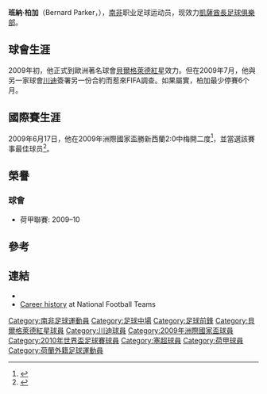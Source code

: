 {{noteta|G1=足球}}{{infobox Football biography 2
|     playername = 班納柏加
|          image = [[File:Bernard_Parker_FC_Twente.jpg|200px]]
|       fullname = Bernard Melvin Parker
|    dateofbirth = {{birth date and age|1986|03|16|df=y}}
|    cityofbirth = [[德蘭士瓦省|德蘭士瓦省]]{{le|博克斯堡|Boksburg}}
| countryofbirth = {{ZAF-1961}}
|         height = {{height|m=1.72}}
|       position = [[前鋒_(足球)|前鋒]]<br />[[中場|中場]]
|    youthyears1 = 
|    youthclubs1 = 優質學校
|    currentclubs1 = [[川迪|川迪]] 
|     clubnumber = 14
|         years1 = 2004–09 |clubs1 = {{tsl|en|Thanda Royal Zulu||皇家祖魯}} |caps1 = 116 |goals1 = 109
|         years2 = 2009      |clubs2 = [[貝爾格萊德紅星|貝爾格萊德紅星]] |caps2 = 16  |goals2 = 6
|         years3 = 2009–2011     |clubs3 = [[川迪|川迪]]  |caps3 = 17  |goals3 = 0
|         years4 = 2011-     |clubs4 = [[凱薩酋長足球俱樂部|凱薩酋長]]  |caps4 = 6  |goals4 = 1<!-- LEAGUE GAMES ONLY - When you update this parameter, please update the pcupdate parameter! -->
| nationalyears1 = 2007–     |nationalteam1 = [[南非國家足球隊|南非]] |nationalcaps1 = 41  |nationalgoals1 = 10<!-- When you update this parameter, please update the ntupdate parameter! -->
|       pcupdate = 
|       ntupdate = 
}}
'''班納·柏加'''（Bernard Parker，{{bd|1986年|3月16日|}}），[[南非|南非]]职业足球运动员，现效力[[凱薩酋長足球俱樂部|凱薩酋長足球俱樂部]]。

==球會生涯==
2009年初，他正式到歐洲著名球會[[貝爾格萊德紅星|貝爾格萊德紅星]]效力。但在2009年7月，他與另一家球會[[川迪|川迪]]簽署另一份合約而惹來FIFA調查。如果屬實，柏加最少停賽6个月。

==國際賽生涯==
2009年6月17日，他在2009年洲際國家盃勝新西蘭2:0中梅開二度<ref>{{cite web|url=http://news.bbc.co.uk/sport2/hi/football/internationals/8106113.stm|title=South Africa 2–0 New Zealand|date=2009-06-17|work=BBC Sport|accessdate=2009-06-17|archive-date=2011-08-11|archive-url=https://web.archive.org/web/20110811212100/http://news.bbc.co.uk/sport2/hi/football/internationals/8106113.stm|dead-url=no}}</ref>，並當選該賽事最佳球员<ref>{{cite web|url=http://www.fifa.com/confederationscup/news/newsid=1073713.html#bernard+parker+from+zero+hero|title=Bernard Parker, from zero to hero|date=2009-06-18|work=FIFA.com|accessdate=2009-06-18|archive-date=2014-09-03|archive-url=https://web.archive.org/web/20140903142534/http://www.fifa.com/confederationscup/news/newsid=1073713.html#bernard+parker+from+zero+hero|dead-url=no}}</ref>。

== 榮譽 ==
=== 球會 ===
*荷甲聯賽: 2009–10

==參考==
{{Reflist}}

==連結==
*{{FIFA player|269990|Bernard Parker}}
*[http://www.national-football-teams.com/v2/player.php?id=23514 Career history]{{Wayback|url=http://www.national-football-teams.com/v2/player.php?id=23514 |date=20121008001435 }} at National Football Teams

{{South Africa Squad 2010 World Cup}}

{{DEFAULTSORT:Parker, Bernard}}
[[Category:南非足球運動員|Category:南非足球運動員]]
[[Category:足球中場|Category:足球中場]]
[[Category:足球前鋒|Category:足球前鋒]]
[[Category:貝爾格萊德紅星球員|Category:貝爾格萊德紅星球員]]
[[Category:川迪球員|Category:川迪球員]]
[[Category:2009年洲際國家盃球員|Category:2009年洲際國家盃球員]]
[[Category:2010年世界盃足球賽球員|Category:2010年世界盃足球賽球員]]
[[Category:塞超球員|Category:塞超球員]]
[[Category:荷甲球員|Category:荷甲球員]]
[[Category:荷蘭外籍足球運動員|Category:荷蘭外籍足球運動員]]